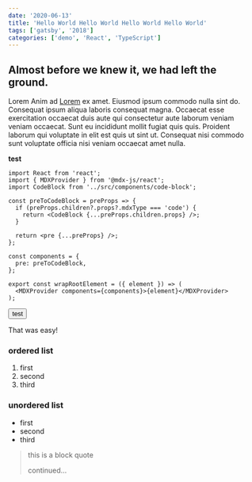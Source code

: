 ```yaml
---
date: '2020-06-13'
title: 'Hello World Hello World Hello World Hello World'
tags: ['gatsby', '2018']
categories: ['demo', 'React', 'TypeScript']
---
```


## Almost before we knew it, we had left the ground.

Lorem Anim ad [Lorem](www.example.com) ex amet. Eiusmod ipsum commodo nulla sint do. Consequat ipsum aliqua laboris consequat magna. Occaecat esse exercitation occaecat duis aute qui consectetur aute laborum veniam veniam occaecat. Sunt eu incididunt mollit fugiat quis quis. Proident laborum qui voluptate in elit est quis ut sint ut. Consequat nisi commodo sunt voluptate officia nisi veniam occaecat amet nulla.

**test**

```tsx
import React from 'react';
import { MDXProvider } from '@mdx-js/react';
import CodeBlock from '../src/components/code-block';

const preToCodeBlock = preProps => {
  if (preProps.children?.props?.mdxType === 'code') {
    return <CodeBlock {...preProps.children.props} />;
  }

  return <pre {...preProps} />;
};

const components = {
  pre: preToCodeBlock,
};

export const wrapRootElement = ({ element }) => (
  <MDXProvider components={components}>{element}</MDXProvider>
);
```

<button>test</button>

That was easy!

### ordered list

1. first
2. second
3. third

### unordered list

- first
- second
- third

> this is a block quote
>
> continued...
